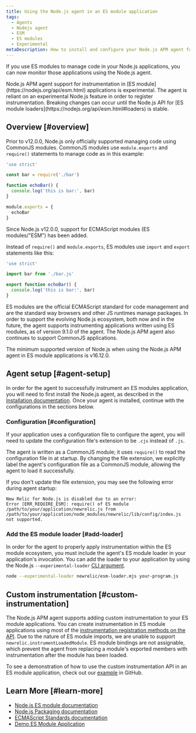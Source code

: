 ```yaml
---
title: Using the Node.js agent in an ES module application
tags:
  - Agents
  - Nodejs agent
  - ESM
  - ES modules
  - Experimental
metaDescription: How to install and configure your Node.js APM agent for an application that uses ES modules.
---
```


If you use ES modules to manage code in your Node.js applications, you can now monitor those applications using the Node.js agent.

<Callout variant="caution">
  Node.js APM agent support for instrumentation in [ES module](https://nodejs.org/api/esm.html) applications is experimental.
  The agent is reliant on an experimental Node.js feature in order to register instrumentation.
  Breaking changes can occur until the Node.js API for [ES module loaders](https://nodejs.org/api/esm.html#loaders) is stable.
</Callout>

## Overview [#overview]
Prior to v12.0.0, Node.js only officially supported managing code using CommonJS modules.
CommonJS modules use `module.exports` and `require()` statements to manage code as in this example:
```js
'use strict'

const bar = require('./bar')

function echoBar() {
  console.log('this is bar:', bar)
}

module.exports = { 
  echoBar
}
```

Since Node.js v12.0.0, support for ECMAScript modules (ES modules/"ESM") has been added.

Instead of `require()` and `module.exports`, ES modules use `import` and `export` statements like this:
```js
'use strict'

import bar from './bar.js'

export function echoBar() {
  console.log('this is bar:', bar)
}
```

ES modules are the official ECMAScript standard for code management and are the standard way browsers and other JS runtimes manage packages. In order to support
the evolving Node.js ecosystem, both now and in the future, the agent supports instrumenting applications written using ES modules, as of version 9.1.0 of the agent.
The Node.js APM agent also continues to support CommonJS applications.

<Callout variant="important">
  The minimum supported version of Node.js when using the Node.js APM agent in ES module applications is v16.12.0.
</Callout>

## Agent setup [#agent-setup]

In order for the agent to successfully instrument an ES modules application, you will need to first install the Node.js agent, as described in the [Installation documentation](/docs/apm/agents/nodejs-agent/installation-configuration/install-nodejs-agent). Once your agent is installed, continue with the configurations in the sections below.

### Configuration [#configuration]
If your application uses a configuration file to configure the agent, you will need to update the configuration file's extension to be `.cjs` instead of `.js`.

The agent is written as a CommonJS module; it uses `require()` to read the configuration file in at startup.
By changing the file extension, we explicitly label the agent's configuration file as a CommonJS module, allowing the agent to load it successfully.

If you don't update the file extension, you may see the following error during agent startup:
```
New Relic for Node.js is disabled due to an error:
Error [ERR_REQUIRE_ESM]: require() of ES module /path/to/your/application/newrelic.js from /path/to/your/application/node_modules/newrelic/lib/config/index.js not supported.
```

### Add the ES module loader [#add-loader]
In order for the agent to properly apply instrumentation within the ES module ecosystem, you must include the agent's ES module loader in your application's invocation.
You can add the loader to your application by using the Node.js `--experimental-loader` [CLI argument](https://nodejs.org/api/cli.html#--experimental-loadermodule).
```sh
node --experimental-loader newrelic/esm-loader.mjs your-program.js
```

## Custom instrumentation [#custom-instrumentation]
The Node.js APM agent supports adding custom instrumentation to your ES module applications.
You can create instrumentation in ES module applications using most of the [instrumentation registration methods on the API](/docs/apm/agents/nodejs-agent/api-guides/nodejs-agent-api/#custom-instrumentation-api).
Due to the nature of ES module imports, we are unable to support `newrelic.instrumentLoadedModule`. ES module bindings are not assignable, which prevent the agent from replacing a module's exported members with instrumentation after the module has been loaded.

To see a demonstration of how to use the custom instrumentation API in an ES module application, check out our [example](https://github.com/newrelic/newrelic-node-examples/blob/main/esm-app/custom-instrumentation/index.js) in GitHub.

## Learn More [#learn-more]
* [Node.js ES module documentation](https://nodejs.org/api/esm.html#introduction)
* [Node.js Packaging documentation](https://nodejs.org/api/packages.html#introduction)
* [ECMAScript Standards documentation](https://tc39.es/ecma262/#sec-modules)
* [Demo ES Module Application](https://github.com/newrelic/newrelic-node-examples/tree/main/esm-app)
